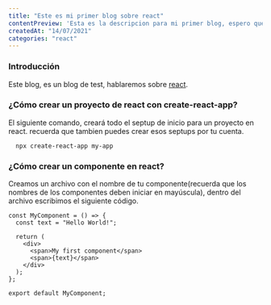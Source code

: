 ```yaml
---
title: "Este es mi primer blog sobre react"
contentPreview: 'Esta es la descripcion para mi primer blog, espero que todo vaya bien'
createdAt: "14/07/2021"
categories: "react"
---
```


### Introducción
Este blog, es un blog de test, hablaremos sobre [react](https://reactjs.org/).

### ¿Cómo crear un proyecto de react con create-react-app?
El siguiente comando, creará todo el septup de inicio para un proyecto en react. recuerda que tambien puedes crear esos septups por tu cuenta.

```
  npx create-react-app my-app
```

### ¿Cómo crear un componente en react?
Creamos un archivo con el nombre de tu componente(recuerda que los nombres de los componentes deben iniciar en mayúscula),
dentro del archivo escribimos el siguiente código.

```
const MyComponent = () => {
  const text = "Hello World!";

  return (
    <div>
      <span>My first component</span>
      <span>{text}</span>
    </div>
  );
};

export default MyComponent;
```